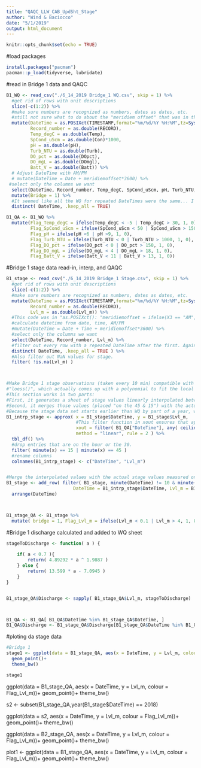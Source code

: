 ```yaml
---
title: "QAQC_LLW_CAB_UpdSht_Stage"
author: "Wind & Baciocco"
date: "5/1/2019"
output: html_document
---
```



```r
knitr::opts_chunk$set(echo = TRUE)
```

#load packages
```r
install.packages("pacman")
pacman::p_load(tidyverse, lubridate)
```

#read in Bridge 1 data and QAQC
```r
B1_WQ <- read_csv("./6_14_2019 Bridge_1 WQ.csv", skip = 1) %>%
  #get rid of rows with unit descriptions
  slice(-c(1:2)) %>%
  #make sure numbers are recognized as numbers, dates as dates, etc.
  #still not sure what to do about the "meridiem offset" that was in the code for the much older sheet.
  mutate(DateTime = as.POSIXct(TIMESTAMP,format="%m/%d/%Y %H:%M",tz=Sys.timezone()),
         Record_number = as.double(RECORD),
         Temp_degC = as.double(Temp),
         SpCond_uScm = as.double(Con)*1000,
         pH = as.double(pH),
         Turb_NTU = as.double(Turb),
         DO_pct = as.double(DOpct),
         DO_mgL = as.double(DOmgl),
         Batt_V = as.double(Batt)) %>%
  # Adjust DateTime with AM/PM
  # mutate(DateTime = Date + meridiemoffset*3600) %>%
 #select only the columns we want
  select(DateTime, Record_number, Temp_degC, SpCond_uScm, pH, Turb_NTU, DO_pct, DO_mgL, Batt_V) %>%
  mutate(Bridge = 1) %>%
  #It seemed like all the WQ for repeated DateTimes were the same... I thought it would be okay to drop every row with a repeated date time after the first row. (See "duplicates.R" for verification that every row with a repeated date time also has repeated WQ sensor values.)
  distinct( DateTime, .keep_all = TRUE)

B1_QA <- B1_WQ %>%
  mutate(Flag_Temp_degC = ifelse(Temp_degC < -5 | Temp_degC > 30, 1, 0),
         Flag_SpCond_uScm = ifelse(SpCond_uScm < 50 | SpCond_uScm > 1500, 1, 0),
         Flag_pH = ifelse(pH <6 | pH >9, 1, 0),
         Flag_Turb_NTU = ifelse(Turb_NTU < 0 | Turb_NTU > 1000, 1, 0), #Timpano et al. 2010
         Flag_DO_pct = ifelse(DO_pct < 0 | DO_pct > 150, 1, 0),
         Flag_DO_mgL = ifelse(DO_mgL < 4 | DO_mgL > 18, 1, 0),
         Flag_Batt_V = ifelse(Batt_V < 11 | Batt_V > 13, 1, 0))

```



#Bridge 1 stage data read-in, interp, and QAQC
```r
B1_stage <- read_csv("./6_14_2019 Bridge_1 Stage.csv", skip = 1) %>%
  #get rid of rows with unit descriptions
  slice(-c(1:2)) %>%
  #make sure numbers are recognized as numbers, dates as dates, etc.
  mutate(DateTime = as.POSIXct(TIMESTAMP,format="%m/%d/%Y %H:%M",tz=Sys.timezone() ),
         Record_number = as.double(RECORD),
         Lvl_m = as.double(Lvl_m)) %>%
  #This code was in "as.POSIXct(): "meridiemoffset = ifelse(X3 == "AM",0,12" Is it still needed?
  #calculate datetime from date, time, AM/PM
  #mutate(DateTime = Date + Time + meridiemoffset*3600) %>%
  #select only the columns we want
  select(DateTime, Record_number, Lvl_m) %>%
  #filter out every row with a repeated DateTime after the first. Again, see "duplicates.R" for a more in-depth examination of why duplicate rows in this data.
  distinct( DateTime, .keep_all = TRUE ) %>%  
  #Also filter out NaN values for stage.
  filter( !is.na(Lvl_m) )



#Make Bridge 1 stage observations (taken every 10 min) compatible with WQ data taken every 15
#"loess()", which actually comes up with a polynomial to fit the local area, could be a possibly better, possibly slightly more accurate way to generate interpolated values.
#This section works in two parts:
#First, it generates a sheet of stage values linearly interpolated between the 10 and 20 or 40 and 50 minute marks.
#Second, it merges those values (placed "on the 45 & 15") with the actual stage values which were recorded on the hour and 30 minute marks.
#Because the stage data set starts earlier than WQ by part of a year, we only see interpolated values a bit of the way down in the merged dataset.
B1_intrp_stage <- approx( x = B1_stage$DateTime, y = B1_stage$Lvl_m,
                          #This filter function in xout ensures that approx() doesn't generalize too much. It filters B1_QA's dates for those which fall in hours where there are actual stage values to generate a linear rule. The "unit" parameter below can be changed to make this more or less exact.
                          xout = filter( B1_QA["DateTime"], any( ceiling_date(DateTime, unit = "hours") %in% ceiling_date(B1_stage$DateTime, unit = "hours"))) %>% pull(),
                          method = "linear", rule = 2 ) %>% 
  tbl_df() %>%
  #drop entries that are on the hour or the 30.
  filter( minute(x) == 15 | minute(x) == 45 )
  #rename columns
  colnames(B1_intrp_stage) <- c("DateTime", "Lvl_m")


#Merge the interpolated values with the actual stage values measured on the hours and the 30s, arrange the sheet, and record it.
B1_stage <- add_row( filter( B1_stage, minute(DateTime) != 10 & minute(DateTime) != 20 & minute(DateTime) != 40 & minute(DateTime) != 50 ),
                         DateTime = B1_intrp_stage$DateTime, Lvl_m = B1_intrp_stage$Lvl_m ) %>%
  arrange(DateTime)



B1_stage_QA <- B1_stage %>%
  mutate( bridge = 1, Flag_Lvl_m = ifelse(Lvl_m < 0.1 | Lvl_m > 4, 1, 0))

```



#Bridge 1 discharge calculated and added to WQ sheet
```r

stageToDischarge <- function( a ) {
    
    if( a < 0.7 ){
        return( 4.89292 * a ^ 1.9887 )
    } else {
        return( 13.599 * a - 7.0945 )
    }
}


B1_stage_QA$Discharge <- sapply( B1_stage_QA$Lvl_m, stageToDischarge)



B1_QA <- B1_QA[ B1_QA$DateTime %in% B1_stage_QA$DateTime, ]
B1_QA$Discharge <- B1_stage_QA$Discharge[B1_stage_QA$DateTime %in% B1_QA$DateTime]
```


#ploting da stage data
```r
#Bridge 1
stage1 <- ggplot(data = B1_stage_QA, aes(x = DateTime, y = Lvl_m, colour = Flag_Lvl_m))+
  geom_point()+
  theme_bw()

stage1
```

ggplot(data = B1_stage_QA, aes(x = DateTime, y = Lvl_m, colour = Flag_Lvl_m))+
  geom_point()+
  theme_bw()

s2 <- subset(B1_stage_QA,year(B1_stage$DateTime) == 2018)

ggplot(data = s2, aes(x = DateTime, y = Lvl_m, colour = Flag_Lvl_m))+
  geom_point()+
  theme_bw()

ggplot(data = B2_stage_QA, aes(x = DateTime, y = Lvl_m, colour = Flag_Lvl_m))+
  geom_point()+
  theme_bw()
  
plot1 <- ggplot(data = B1_stage_QA, aes(x = DateTime, y = Lvl_m, colour = Flag_Lvl_m))+
  geom_point()+
  theme_bw()

